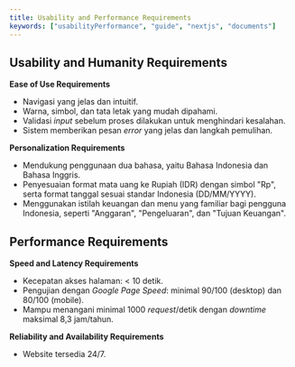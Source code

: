 ```yaml
---
title: Usability and Performance Requirements
keywords: ["usabilityPerformance", "guide", "nextjs", "documents"]
---
```


## Usability and Humanity Requirements

**Ease of Use Requirements**
- Navigasi yang jelas dan intuitif.
- Warna, simbol, dan tata letak yang mudah dipahami.
- Validasi *input* sebelum proses dilakukan untuk menghindari kesalahan.
- Sistem memberikan pesan *error* yang jelas dan langkah pemulihan.

**Personalization Requirements**
- Mendukung penggunaan dua bahasa, yaitu Bahasa Indonesia dan Bahasa Inggris.
- Penyesuaian format mata uang ke Rupiah (IDR) dengan simbol "Rp", serta format tanggal sesuai standar Indonesia (DD/MM/YYYY).
- Menggunakan istilah keuangan dan menu yang familiar bagi pengguna Indonesia, seperti "Anggaran", "Pengeluaran", dan "Tujuan Keuangan".

## Performance Requirements

**Speed and Latency Requirements**
- Kecepatan akses halaman: < 10 detik.
- Pengujian dengan *Google Page Speed*: minimal 90/100 (desktop) dan 80/100 (mobile).
- Mampu menangani minimal 1000 *request*/detik dengan *downtime* maksimal 8,3 jam/tahun.

**Reliability and Availability Requirements**
- Website tersedia 24/7.

